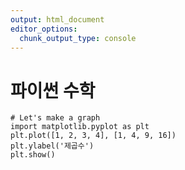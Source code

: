 ```yaml
---
output: html_document
editor_options: 
  chunk_output_type: console
---
```

# 파이썬 수학


```pyodide-python
# Let's make a graph
import matplotlib.pyplot as plt
plt.plot([1, 2, 3, 4], [1, 4, 9, 16])
plt.ylabel('제곱수')
plt.show()
```
